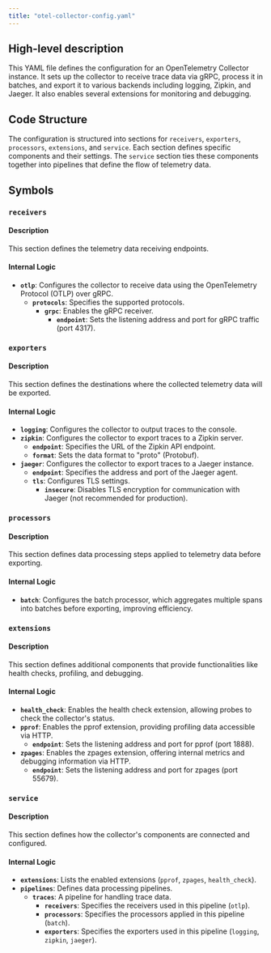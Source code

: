 ```yaml
---
title: "otel-collector-config.yaml"
---
```


## High-level description
This YAML file defines the configuration for an OpenTelemetry Collector instance. It sets up the collector to receive trace data via gRPC, process it in batches, and export it to various backends including logging, Zipkin, and Jaeger. It also enables several extensions for monitoring and debugging.

## Code Structure
The configuration is structured into sections for `receivers`, `exporters`, `processors`, `extensions`, and `service`. Each section defines specific components and their settings. The `service` section ties these components together into pipelines that define the flow of telemetry data.

## Symbols
### `receivers`
#### Description
This section defines the telemetry data receiving endpoints.

#### Internal Logic
- **`otlp`**:  Configures the collector to receive data using the OpenTelemetry Protocol (OTLP) over gRPC.
    - **`protocols`**: Specifies the supported protocols.
        - **`grpc`**: Enables the gRPC receiver.
            - **`endpoint`**: Sets the listening address and port for gRPC traffic (port 4317).

### `exporters`
#### Description
This section defines the destinations where the collected telemetry data will be exported.

#### Internal Logic
- **`logging`**:  Configures the collector to output traces to the console.
- **`zipkin`**: Configures the collector to export traces to a Zipkin server.
    - **`endpoint`**: Specifies the URL of the Zipkin API endpoint.
    - **`format`**: Sets the data format to "proto" (Protobuf).
- **`jaeger`**: Configures the collector to export traces to a Jaeger instance.
    - **`endpoint`**: Specifies the address and port of the Jaeger agent.
    - **`tls`**: Configures TLS settings.
        - **`insecure`**: Disables TLS encryption for communication with Jaeger (not recommended for production).

### `processors`
#### Description
This section defines data processing steps applied to telemetry data before exporting.

#### Internal Logic
- **`batch`**: Configures the batch processor, which aggregates multiple spans into batches before exporting, improving efficiency.

### `extensions`
#### Description
This section defines additional components that provide functionalities like health checks, profiling, and debugging.

#### Internal Logic
- **`health_check`**: Enables the health check extension, allowing probes to check the collector's status.
- **`pprof`**: Enables the pprof extension, providing profiling data accessible via HTTP.
    - **`endpoint`**: Sets the listening address and port for pprof (port 1888).
- **`zpages`**: Enables the zpages extension, offering internal metrics and debugging information via HTTP.
    - **`endpoint`**: Sets the listening address and port for zpages (port 55679).

### `service`
#### Description
This section defines how the collector's components are connected and configured.

#### Internal Logic
- **`extensions`**: Lists the enabled extensions (`pprof`, `zpages`, `health_check`).
- **`pipelines`**: Defines data processing pipelines.
    - **`traces`**:  A pipeline for handling trace data.
        - **`receivers`**: Specifies the receivers used in this pipeline (`otlp`).
        - **`processors`**: Specifies the processors applied in this pipeline (`batch`).
        - **`exporters`**: Specifies the exporters used in this pipeline (`logging`, `zipkin`, `jaeger`).
